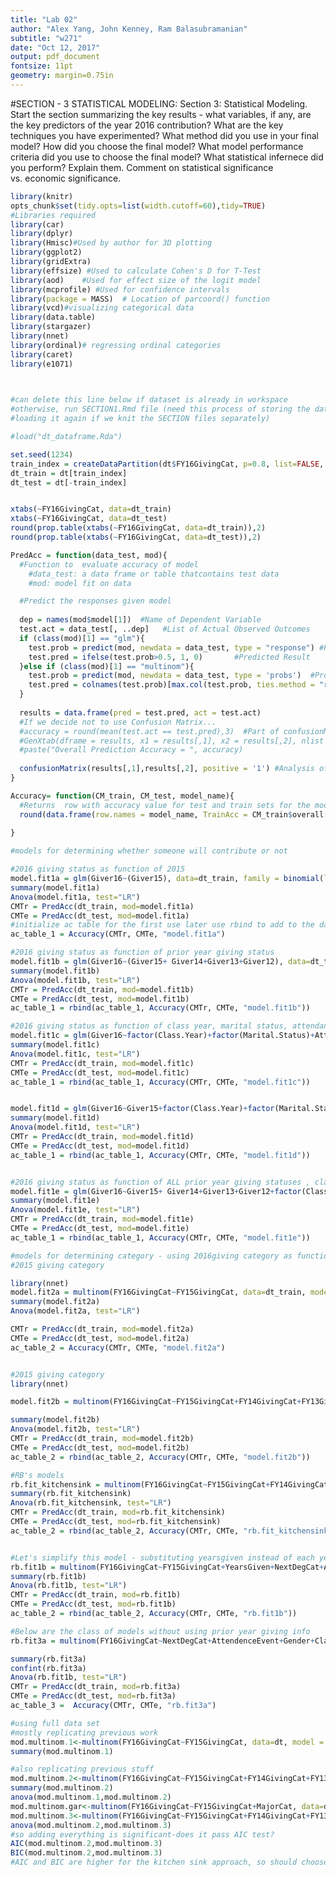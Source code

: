 ```yaml
---
title: "Lab 02"
author: "Alex Yang, John Kenney, Ram Balasubramanian"
subtitle: "w271"
date: "Oct 12, 2017"
output: pdf_document
fontsize: 11pt
geometry: margin=0.75in
---
```



#SECTION - 3  STATISTICAL MODELING:
Section 3: Statistical Modeling. Start the section summarizing the key results - what variables, if any, are the key predictors of the year 2016 contribution? What are the key techniques you have
experimented? What method did you use in your final model? How did you choose the final model?
What model performance criteria did you use to choose the final model? What statistical infernece did
you perform? Explain them. Comment on statistical significance vs. economic significance.

```r
library(knitr)
opts_chunk$set(tidy.opts=list(width.cutoff=60),tidy=TRUE)
#Libraries required 
library(car)
library(dplyr)
library(Hmisc)#Used by author for 3D plotting
library(ggplot2)
library(gridExtra)
library(effsize) #Used to calculate Cohen's D for T-Test
library(aod)    #Used for effect size of the logit model
library(mcprofile) #Used for confidence intervals
library(package = MASS)  # Location of parcoord() function
library(vcd)#visualizing categorical data
library(data.table)
library(stargazer)
library(nnet)
library(ordinal)# regressing ordinal categories
library(caret)
library(e1071)

 

#can delete this line below if dataset is already in workspace
#otherwise, run SECTION1.Rmd file (need this process of storing the data frame and
#loading it again if we knit the SECTION files separately)

#load("dt_dataframe.Rda")

```


```r
set.seed(1234)
train_index = createDataPartition(dt$FY16GivingCat, p=0.8, list=FALSE, times=1)
dt_train = dt[train_index]
dt_test = dt[-train_index]


xtabs(~FY16GivingCat, data=dt_train)
xtabs(~FY16GivingCat, data=dt_test)
round(prop.table(xtabs(~FY16GivingCat, data=dt_train)),2)
round(prop.table(xtabs(~FY16GivingCat, data=dt_test)),2)

```




```r

PredAcc = function(data_test, mod){
  #Function to  evaluate accuracy of model
    #data_test: a data frame or table thatcontains test data
    #mod: model fit on data

  #Predict the responses given model
  
  dep = names(mod$model[1])  #Name of Dependent Variable
  test.act = data_test[, ..dep]   #List of Actual Observed Outcomes
  if (class(mod)[1] == "glm"){
    test.prob = predict(mod, newdata = data_test, type = "response") #Probability Binary is True
    test.pred = ifelse(test.prob>0.5, 1, 0)       #Predicted Result
  }else if (class(mod)[1] == "multinom"){
    test.prob = predict(mod, newdata = data_test, type = 'probs')  #Probability of each category
    test.pred = colnames(test.prob)[max.col(test.prob, ties.method = "random")]  #Category of highest probability
  }
  
  results = data.frame(pred = test.pred, act = test.act)
  #If we decide not to use Confusion Matrix...
  #accuracy = round(mean(test.act == test.pred),3)  #Part of confusionMatrix             
  #GenXtab(dframe = results, x1 = results[,1], x2 = results[,2], nlist = c("Predicted","Actual"))                       
  #paste("Overall Prediction Accuracy = ", accuracy)
  
  confusionMatrix(results[,1],results[,2], positive = '1') #Analysis of Prediction Accuracy Stats
}

Accuracy= function(CM_train, CM_test, model_name){
  #Returns  row with accuracy value for test and train sets for the model
  round(data.frame(row.names = model_name, TrainAcc = CM_train$overall[1], TestAcc = CM_test$overall[1]),2)
  
}

#models for determining whether someone will contribute or not

```



```r
#2016 giving status as function of 2015
model.fit1a = glm(Giver16~(Giver15), data=dt_train, family = binomial(link="logit"))
summary(model.fit1a)
Anova(model.fit1a, test="LR")
CMTr = PredAcc(dt_train, mod=model.fit1a)
CMTe = PredAcc(dt_test, mod=model.fit1a)
#initialize ac table for the first use later use rbind to add to the dataframe
ac_table_1 = Accuracy(CMTr, CMTe, "model.fit1a")

#2016 giving status as function of prior year giving status
model.fit1b = glm(Giver16~(Giver15+ Giver14+Giver13+Giver12), data=dt_train, family = binomial(link="logit"))
summary(model.fit1b)
Anova(model.fit1b, test="LR")
CMTr = PredAcc(dt_train, mod=model.fit1b)
CMTe = PredAcc(dt_test, mod=model.fit1b)
ac_table_1 = rbind(ac_table_1, Accuracy(CMTr, CMTe, "model.fit1b"))

#2016 giving status as function of class year, marital status, attendance (not using prior year)
model.fit1c = glm(Giver16~factor(Class.Year)+factor(Marital.Status)+AttendenceEvent , data=dt_train, family = binomial(link="logit"))
summary(model.fit1c)
Anova(model.fit1c, test="LR")
CMTr = PredAcc(dt_train, mod=model.fit1c)
CMTe = PredAcc(dt_test, mod=model.fit1c)
ac_table_1 = rbind(ac_table_1, Accuracy(CMTr, CMTe, "model.fit1c"))


model.fit1d = glm(Giver16~Giver15+factor(Class.Year)+factor(Marital.Status)+AttendenceEvent , data=dt_train, family = binomial(link="logit"))
summary(model.fit1d)
Anova(model.fit1d, test="LR")
CMTr = PredAcc(dt_train, mod=model.fit1d)
CMTe = PredAcc(dt_test, mod=model.fit1d)
ac_table_1 = rbind(ac_table_1, Accuracy(CMTr, CMTe, "model.fit1d"))


#2016 giving status as function of ALL prior year giving statuses , class year, marital status, attendance 
model.fit1e = glm(Giver16~Giver15+ Giver14+Giver13+Giver12+factor(Class.Year)+factor(Marital.Status)+AttendenceEvent , data=dt_train, family = binomial(link="logit"))
summary(model.fit1e)
Anova(model.fit1e, test="LR")
CMTr = PredAcc(dt_train, mod=model.fit1e)
CMTe = PredAcc(dt_test, mod=model.fit1e)
ac_table_1 = rbind(ac_table_1, Accuracy(CMTr, CMTe, "model.fit1e"))
```



```r
#models for determining category - using 2016giving category as function of 
#2015 giving category 

library(nnet)
model.fit2a = multinom(FY16GivingCat~FY15GivingCat, data=dt_train, model = TRUE)
summary(model.fit2a)
Anova(model.fit2a, test="LR")

CMTr = PredAcc(dt_train, mod=model.fit2a)
CMTe = PredAcc(dt_test, mod=model.fit2a)
ac_table_2 = Accuracy(CMTr, CMTe, "model.fit2a")


#2015 giving category 
library(nnet)

model.fit2b = multinom(FY16GivingCat~FY15GivingCat+FY14GivingCat+FY13GivingCat+FY12GivingCat, data=dt_train, model = TRUE)

summary(model.fit2b)
Anova(model.fit2b, test="LR")
CMTr = PredAcc(dt_train, mod=model.fit2b)
CMTe = PredAcc(dt_test, mod=model.fit2b)
ac_table_2 = rbind(ac_table_2, Accuracy(CMTr, CMTe, "model.fit2b"))

```


```r
#RB's models
rb.fit_kitchensink = multinom(FY16GivingCat~FY15GivingCat+FY14GivingCat+FY13GivingCat+FY12GivingCat+NextDegCat+AttendenceEvent+ClassYearCat+Gender+MajorCat, data=dt_train, model=TRUE)
summary(rb.fit_kitchensink)
Anova(rb.fit_kitchensink, test="LR")
CMTr = PredAcc(dt_train, mod=rb.fit_kitchensink)
CMTe = PredAcc(dt_test, mod=rb.fit_kitchensink)
ac_table_2 = rbind(ac_table_2, Accuracy(CMTr, CMTe, "rb.fit_kitchensink"))


#Let's simplify this model - substituting yearsgiven instead of each year's category
rb.fit1b = multinom(FY16GivingCat~FY15GivingCat+YearsGiven+NextDegCat+AttendenceEvent+Gender, data=dt_train, model=TRUE)
summary(rb.fit1b)
Anova(rb.fit1b, test="LR")
CMTr = PredAcc(dt_train, mod=rb.fit1b)
CMTe = PredAcc(dt_test, mod=rb.fit1b)
ac_table_2 = rbind(ac_table_2, Accuracy(CMTr, CMTe, "rb.fit1b"))

```

```r

#Below are the class of models without using prior year giving info
rb.fit3a = multinom(FY16GivingCat~NextDegCat+AttendenceEvent+Gender+ClassYearCat, data=dt_train, model=TRUE)

summary(rb.fit3a)
confint(rb.fit3a)
Anova(rb.fit1b, test="LR")
CMTr = PredAcc(dt_train, mod=rb.fit3a)
CMTe = PredAcc(dt_test, mod=rb.fit3a)
ac_table_3 =  Accuracy(CMTr, CMTe, "rb.fit3a")

```


```r
#using full data set
#mostly replicating previous work
mod.multinom.1<-multinom(FY16GivingCat~FY15GivingCat, data=dt, model = TRUE)
summary(mod.multinom.1)
```
```r
#also replicating previous stuff
mod.multinom.2<-multinom(FY16GivingCat~FY15GivingCat+FY14GivingCat+FY13GivingCat+FY12GivingCat, data=dt, model = TRUE)
summary(mod.multinom.2)
anova(mod.multinom.1,mod.multinom.2)
mod.multinom.gar<-multinom(FY16GivingCat~FY15GivingCat+MajorCat, data=dt, model = TRUE)
mod.multinom.3<-multinom(FY16GivingCat~FY15GivingCat+FY14GivingCat+FY13GivingCat+FY12GivingCat+Gender+factor(Class.Year)+AttendenceEvent+NextDegCat+ClassYearCat+MaritalStatusCat, data=dt, model = TRUE)
anova(mod.multinom.2,mod.multinom.3)
#so adding everything is significant-does it pass AIC test?
AIC(mod.multinom.2,mod.multinom.3)
BIC(mod.multinom.2,mod.multinom.3)
#AIC and BIC are higher for the kitchen sink approach, so should choose a more contrainsted model,

```

